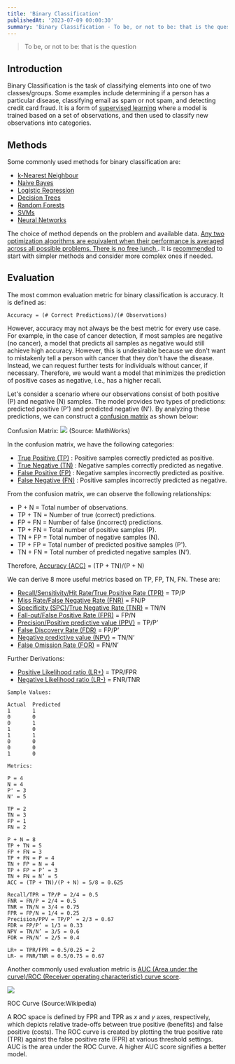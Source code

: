 ```yaml
---
title: 'Binary Classification'
publishedAt: '2023-07-09 00:00:30'
summary: 'Binary Classification - To be, or not to be: that is the question'
---
```


> To be, or not to be: that is the question

Introduction
------------

Binary Classification is the task of classifying elements into one of two classes/groups. Some examples include determining if a person has a particular disease, classifying email as spam or not spam, and detecting credit card fraud.
It is a form of [supervised learning](/blog/machine-learning/supervised-learning) where a model is trained based on a set of observations, and then used to classify new observations into categories.

Methods
-------

Some commonly used methods for binary classification are:

*   [k-Nearest Neighbour](/blog/machine-learning/k-nearest-neighbors-algorithm-k-nn)
*   [Naive Bayes](/blog/machine-learning/naive-bayes-classifier)
*   [Logistic Regression](https://en.wikipedia.org/wiki/Logistic_regression)
*   [Decision Trees](https://en.wikipedia.org/wiki/Decision_tree_learning)
*   [Random Forests](https://en.wikipedia.org/wiki/Random_forests)
*   [SVMs](https://en.wikipedia.org/wiki/Support_vector_machine)
*   [Neural Networks](https://en.wikipedia.org/wiki/Neural_network)


The choice of method depends on the problem and available data. [Any two optimization algorithms are equivalent when their performance is averaged across all possible problems. There is no free lunch.](https://en.wikipedia.org/wiki/No_free_lunch_theorem). It is [recommended](https://www.quora.com/What-are-the-advantages-of-different-classification-algorithms/answer/Xavier-Amatriain) to start with simpler methods and consider more complex ones if needed.

Evaluation
----------

The most common evaluation metric for binary classification is accuracy. It is defined as:

```
Accuracy = (# Correct Predictions)/(# Observations)
```

However, accuracy may not always be the best metric for every use case. For example, in the case of cancer detection, if most samples are negative (no cancer), a model that predicts all samples as negative would still achieve high accuracy. However, this is undesirable because we don't want to mistakenly tell a person with cancer that they don't have the disease. Instead, we can request further tests for individuals without cancer, if necessary. Therefore, we would want a model that minimizes the prediction of positive cases as negative, i.e., has a higher recall.

Let's consider a scenario where our observations consist of both positive (P) and negative (N) samples. The model provides two types of predictions: predicted positive (P') and predicted negative (N'). By analyzing these predictions, we can construct a [confusion matrix](https://en.wikipedia.org/wiki/Confusion_matrix) as shown below:

Confusion Matrix:
![](https://miro.medium.com/v2/resize:fit:1398/0*DwxQAGmL35CcoPSc.png)
(Source: MathWorks)

In the confusion matrix, we have the following categories:
*   [True Positive (TP)](https://en.wikipedia.org/wiki/True_positive) : Positive samples correctly predicted as positive.
*   [True Negative (TN)](https://en.wikipedia.org/wiki/True_negative) : Negative samples correctly predicted as negative.
*   [False Positive (FP)](https://en.wikipedia.org/wiki/False_positive) : Negative samples incorrectly predicted as positive.
*   [False Negative (FN)](https://en.wikipedia.org/wiki/False_negative) : Positive samples incorrectly predicted as negative.

From the confusion matrix, we can observe the following relationships:
* P + N = Total number of observations.
* TP + TN = Number of true (correct) predictions.
* FP + FN = Number of false (incorrect) predictions.
* TP + FN = Total number of positive samples (P).
* TN + FP = Total number of negative samples (N).
* TP + FP = Total number of predicted positive samples (P').
* TN + FN = Total number of predicted negative samples (N').

Therefore, [Accuracy (ACC)](https://en.wikipedia.org/wiki/Accuracy) \= (TP + TN)/(P + N)

We can derive 8 more useful metrics based on TP, FP, TN, FN. These are:

*   [Recall/Sensitivity/Hit Rate/True Positive Rate (TPR)](https://en.wikipedia.org/wiki/Sensitivity_and_specificity) = TP/P
*   [Miss Rate/False Negative Rate (FNR)](https://en.wikipedia.org/wiki/Type_I_and_type_II_errors#False_positive_and_false_negative_rates) = FN/P
*   [Specificity (SPC)/True Negative Rate (TNR)](https://en.wikipedia.org/wiki/Sensitivity_and_specificity) = TN/N
*   [Fall-out/False Positive Rate (FPR)](https://en.wikipedia.org/wiki/False_positive_rate) = FP/N
*   [Precision/Positive predictive value (PPV)](https://en.wikipedia.org/wiki/Positive_and_negative_predictive_values) = TP/P’
*   [False Discovery Rate (FDR)](https://en.wikipedia.org/wiki/False_discovery_rate) = FP/P’
*   [Negative predictive value (NPV)](https://en.wikipedia.org/wiki/Positive_and_negative_predictive_values) = TN/N’
*   [False Omission Rate (FOR)](https://en.wikipedia.org/wiki/False_omission_rate) = FN/N’

Further Derivations:

*   [Positive Likelihood ratio (LR+)](https://en.wikipedia.org/wiki/Positive_likelihood_ratio) = TPR/FPR
*   [Negative Likelihood ratio (LR-)](https://en.wikipedia.org/wiki/Negative_likelihood_ratio) = FNR/TNR

```
Sample Values:

Actual  Predicted
1       1
0       0
0       1
1       0
1       1
0       0
0       0
1       0

Metrics:

P = 4
N = 4
P' = 3
N' = 5

TP = 2
TN = 3
FP = 1
FN = 2

P + N = 8
TP + TN = 5
FP + FN = 3
TP + FN = P = 4
TN + FP = N = 4
TP + FP = P’ = 3
TN + FN = N’ = 5
ACC = (TP + TN)/(P + N) = 5/8 = 0.625

Recall/TPR = TP/P = 2/4 = 0.5
FNR = FN/P = 2/4 = 0.5
TNR = TN/N = 3/4 = 0.75
FPR = FP/N = 1/4 = 0.25
Precision/PPV = TP/P’ = 2/3 = 0.67
FDR = FP/P’ = 1/3 = 0.33
NPV = TN/N’ = 3/5 = 0.6
FOR = FN/N’ = 2/5 = 0.4

LR+ = TPR/FPR = 0.5/0.25 = 2
LR- = FNR/TNR = 0.5/0.75 = 0.67
```

Another commonly used evaluation metric is [AUC (Area under the curve)/ROC (Receiver operating characteristic) curve score](https://en.wikipedia.org/wiki/Receiver_operating_characteristic).

![](https://miro.medium.com/v2/resize:fit:1000/1*B7DxPNemgpKQowZ1Ztci8w.png)

ROC Curve (Source:Wikipedia)

A ROC space is defined by FPR and TPR as _x_ and _y_ axes, respectively, which depicts relative trade-offs between true positive (benefits) and false positive (costs). The ROC curve is created by plotting the true positive rate (TPR) against the false positive rate (FPR) at various threshold settings. AUC is the area under the ROC Curve. A higher AUC score signifies a better model.